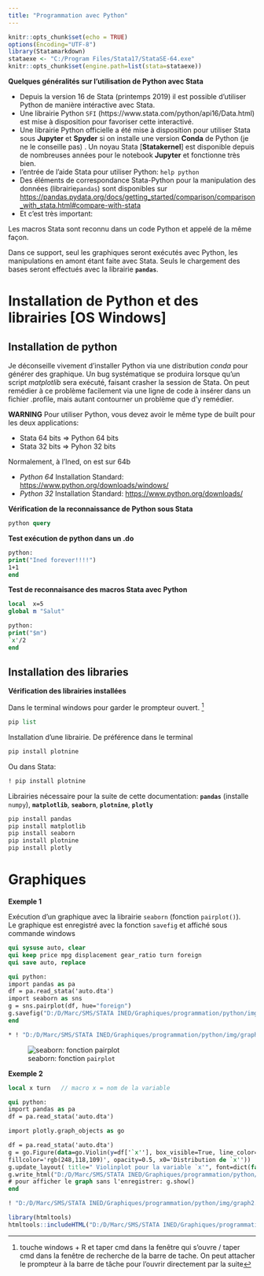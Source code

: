 ```yaml
---
title: "Programmation avec Python"
---
```


```r
knitr::opts_chunk$set(echo = TRUE)
options(Encoding="UTF-8")
library(Statamarkdown)
stataexe <- "C:/Program Files/Stata17/StataSE-64.exe"
knitr::opts_chunk$set(engine.path=list(stata=stataexe))
```


**Quelques généralités sur l'utilisation de Python avec Stata**   

* Depuis la version 16 de Stata (printemps 2019) il est possible d'utiliser Python de manière intéractive avec Stata.
* Une librairie Python  `SFI` (https://www.stata.com/python/api16/Data.html) est mise à disposition pour favoriser cette interactivé.
* Une librairie Python officielle a été mise à disposition pour utiliser Stata sous **Jupyter** et **Spyder** si on installe une version **Conda** de Python (je ne le conseille pas) . Un noyau Stata [**Statakernel**] est disponible depuis de nombreuses années pour le notebook **Jupyter**  et fonctionne très bien. 
* l'entrée de l'aide Stata pour utiliser Python: `help python`
* Des éléments de correspondance Stata-Python pour la manipulation des données (librairie`pandas`) sont disponibles  sur  <https://pandas.pydata.org/docs/getting_started/comparison/comparison_with_stata.html#compare-with-stata>
* Et c'est très important:

::: callout-tip
Les macros Stata sont reconnu dans un code Python et appelé de la même façon. 
:::



Dans ce support, seul les graphiques seront exécutés avec Python, les manipulations en amont étant faite avec Stata. Seuls le chargement des bases seront effectués avec la librairie **`pandas`**.  


# Installation de Python et des librairies [OS Windows]


## Installation de python 

Je déconseille vivement d'installer Python via une distribution *conda* pour générer des graphique. Un bug systématique se produira lorsque qu'un script *matplotlib* sera exécuté, faisant crasher la session de Stata. On
peut remédier à ce problème facilement via une ligne de code à insérer dans un fichier .profile, mais autant contourner un problème que d'y remédier.

**WARNING**
Pour utiliser Python, vous devez avoir le même type de built pour les deux applications:  

* Stata 64 bits => Python 64 bits
* Stata 32 bits => Pyhon  32 bits

Normalement, à l'Ined, on est sur 64b

* *Python 64* Installation Standard: <https://www.python.org/downloads/windows/>
* *Python 32* Installation Standard: <https://www.python.org/downloads/>



**Vérification de la reconnaissance de Python sous Stata**

```stata
python query
```

**Test exécution de python dans un .do**
```stata
python: 
print("Ined forever!!!!")
1+1
end  
```

**Test de reconnaisance des macros Stata avec Python**

```stata
local  x=5
global m "Salut"

python: 
print("$m")
`x'/2
end  
```


## Installation des libraries

**Vérification des librairies installées** 

Dans le terminal windows pour garder le prompteur ouvert. ^[touche windows + R et taper cmd dans la fenêtre qui s'ouvre / taper cmd dans la fenêtre de recherche de la barre de tache. On peut attacher le prompteur à la barre de tâche pour l'ouvrir directement par la suite]

```stata
pip list
```


Installation d'une librairie. De préférence dans le terminal 
```stata
pip install plotnine
```

Ou dans Stata:
```stata
! pip install plotnine
```


Librairies nécessaire pour la suite de cette documentation: **`pandas`** (installe `numpy`), **`matplotlib`**, **`seaborn`**, **`plotnine`**, **`plotly`**

```stata
pip install pandas
pip install matplotlib
pip install seaborn
pip install plotnine
pip install plotly
```



# Graphiques



**Exemple 1**

Exécution d'un graphique avec la librairie `seaborn` (fonction `pairplot()`).  
Le graphique est enregistré avec la fonction `savefig` et affiché sous commande windows 


```stata
qui sysuse auto, clear
qui keep price mpg displacement gear_ratio turn foreign
qui save auto, replace

qui python:
import pandas as pa 
df = pa.read_stata('auto.dta')
import seaborn as sns
g = sns.pairplot(df, hue="foreign")
g.savefig("D:/D/Marc/SMS/STATA INED/Graphiques/programmation/python/img/graph1.png")
end

* ! "D:/D/Marc/SMS/STATA INED/Graphiques/programmation/python/img/graph1.png"
```


![seaborn: fonction `pairplot`](img/graph1.png)

**Exemple 2**  


```stata

local x turn   // macro x = nom de la variable

qui python:
import pandas as pa 
df = pa.read_stata('auto.dta')

import plotly.graph_objects as go

df = pa.read_stata('auto.dta')
g = go.Figure(data=go.Violin(y=df['`x''], box_visible=True, line_color='black', meanline_visible=True, 
fillcolor='rgb(248,118,109)', opacity=0.5, x0='Distribution de `x''))
g.update_layout( title=" Violinplot pour la variable `x'", font=dict(family="Arial", size=24, color='rgb(0,0,0)'))
g.write_html("D:/D/Marc/SMS/STATA INED/Graphiques/programmation/python/img/graph2.html")
# pour afficher le graph sans l'enregistrer: g.show()
end

! "D:/D/Marc/SMS/STATA INED/Graphiques/programmation/python/img/graph2.html"
```


```r
library(htmltools)
htmltools::includeHTML("D:/D/Marc/SMS/STATA INED/Graphiques/programmation/python/img/graph2.html")
```









